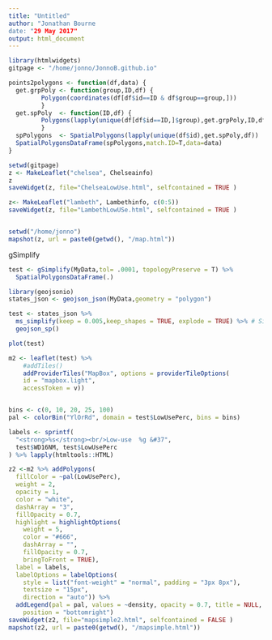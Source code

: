 ```yaml
---
title: "Untitled"
author: "Jonathan Bourne
date: "29 May 2017"
output: html_document
---
```



```r

library(htmlwidgets)
gitpage <- "/home/jonno/JonnoB.github.io"

```


```r

points2polygons <- function(df,data) {
  get.grpPoly <- function(group,ID,df) {
         Polygon(coordinates(df[df$id==ID & df$group==group,]))
         }
  get.spPoly  <- function(ID,df) {
         Polygons(lapply(unique(df[df$id==ID,]$group),get.grpPoly,ID,df),ID)
         }
  spPolygons  <- SpatialPolygons(lapply(unique(df$id),get.spPoly,df))
  SpatialPolygonsDataFrame(spPolygons,match.ID=T,data=data)
}

```


```r
setwd(gitpage)
z <- MakeLeaflet("chelsea", Chelseainfo)
z
saveWidget(z, file="ChelseaLowUse.html", selfcontained = TRUE )

z<- MakeLeaflet("lambeth", Lambethinfo, c(0:5))
saveWidget(z, file="LambethLowUSe.html", selfcontained = TRUE )


setwd("/home/jonno")
mapshot(z, url = paste0(getwd(), "/map.html"))
```

gSimplify
```r
test <- gSimplify(MyData,tol= .0001, topologyPreserve = T) %>% 
  SpatialPolygonsDataFrame(.)

library(geojsonio)
states_json <- geojson_json(MyData,geometry = "polygon")

test <- states_json %>% 
  ms_simplify(keep = 0.005,keep_shapes = TRUE, explode = TRUE) %>% # Simplify polygon
  geojson_sp() 

plot(test)

m2 <- leaflet(test) %>%
    #addTiles()
    addProviderTiles("MapBox", options = providerTileOptions(
    id = "mapbox.light",
    accessToken = v))


bins <- c(0, 10, 20, 25, 100)
pal <- colorBin("YlOrRd", domain = test$LowUsePerc, bins = bins)

labels <- sprintf(
  "<strong>%s</strong><br/>Low-use  %g &#37",
  test$WD16NM, test$LowUsePerc
) %>% lapply(htmltools::HTML)

z2 <-m2 %>% addPolygons(
  fillColor = ~pal(LowUsePerc),
  weight = 2,
  opacity = 1,
  color = "white",
  dashArray = "3",
  fillOpacity = 0.7,
  highlight = highlightOptions(
    weight = 5,
    color = "#666",
    dashArray = "",
    fillOpacity = 0.7,
    bringToFront = TRUE),
  label = labels,
  labelOptions = labelOptions(
    style = list("font-weight" = "normal", padding = "3px 8px"),
    textsize = "15px",
    direction = "auto")) %>%
  addLegend(pal = pal, values = ~density, opacity = 0.7, title = NULL,
    position = "bottomright")
saveWidget(z2, file="mapsimple2.html", selfcontained = FALSE )
mapshot(z2, url = paste0(getwd(), "/mapsimple.html"))
```

